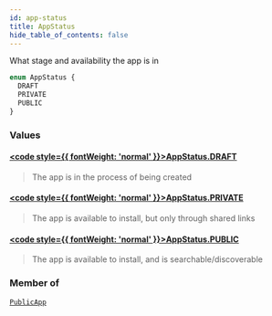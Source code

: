 ```yaml
---
id: app-status
title: AppStatus
hide_table_of_contents: false
---
```








What stage and availability the app is in

```graphql
enum AppStatus {
  DRAFT
  PRIVATE
  PUBLIC
}
```


### Values

#### [<code style={{ fontWeight: 'normal' }}>AppStatus.<b>DRAFT</b></code>](#) 
> The app is in the process of being created
> 

#### [<code style={{ fontWeight: 'normal' }}>AppStatus.<b>PRIVATE</b></code>](#) 
> The app is available to install, but only through shared links
> 

#### [<code style={{ fontWeight: 'normal' }}>AppStatus.<b>PUBLIC</b></code>](#) 
> The app is available to install, and is searchable/discoverable
> 



### Member of

[`PublicApp`](/supply/api/graphql-admin/reference/objects/public-app)  <Badge class="secondary" text="object"/>



